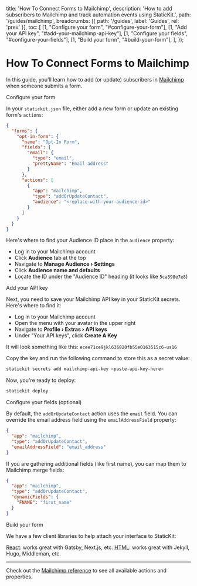
  title: 'How To Connect Forms to Mailchimp',
  description: 'How to add subscribers to Mailchimp and track automation events using StaticKit.',
  path: '/guides/mailchimp',
  breadcrumbs: [{
    path: '/guides',
    label: 'Guides',
    rel: 'prev'
  }],
  toc: [
    [1, "Configure your form", "#configure-your-form"],
    [1, "Add your API key", "#add-your-mailchimp-api-key"],
    [1, "Configure your fields", "#configure-your-fields"],
    [1, "Build your form", "#build-your-form"],
  ],
});

# How To Connect Forms to Mailchimp

<p className="text-lg">
  In this guide, you'll learn how to add (or update) subscribers in <a href="https://mailchimp.com/">Mailchimp</a> when someone submits a form.
</p>

<StepHeading step="1" id="configure-your-form">Configure your form</StepHeading>

In your `statickit.json` file, either add a new form or update an existing form's `actions`: 

```json
{
  "forms": {
    "opt-in-form": {
      "name": "Opt-In Form",
      "fields": {
        "email": {
          "type": "email",
          "prettyName": "Email address"
        }
      },
      "actions": [
        {
          "app": "mailchimp",
          "type": "addOrUpdateContact",
          "audience": "<replace-with-your-audience-id>"
        }
      ]
    }
  }
}
```

Here's where to find your Audience ID place in the `audience` property:

- Log in to your Mailchimp account
- Click **Audience** tab at the top
- Navigate to **Manage Audience › Settings**
- Click **Audience name and defaults**
- Locate the ID under the "Audience ID" heading (it looks like `5ca598e7e8`)

<StepHeading step="2" id="add-your-mailchimp-api-key">Add your API key</StepHeading>

Next, you need to save your Mailchimp API key in your StaticKit secrets. Here's where to find it:

- Log in to your Mailchimp account
- Open the menu with your avatar in the upper right
- Navigate to **Profile › Extras › API keys**
- Under "Your API keys", click **Create A Key**

It will look something like this: `ecee71ce9jkl636820fb55e0163515c6-us16`

Copy the key and run the following command to store this as a secret value:

```bash
statickit secrets add mailchimp-api-key <paste-api-key-here>
```

Now, you're ready to deploy:

```bash
statickit deploy
```

<StepHeading step="3" id="configure-your-fields">Configure your fields (optional)</StepHeading>

By default, the `addOrUpdateContact` action uses the `email` field. You can override the email address field using the `emailAddressField` property:

```json
{
  "app": "mailchimp",
  "type": "addOrUpdateContact",
  "emailAddressField": "email_address"
}
```

If you are gathering additional fields (like first name), you can map them to Mailchimp merge fields:

```json
{
  "app": "mailchimp",
  "type": "addOrUpdateContact",
  "dynamicFields": {
    "FNAME": "first_name"
  }
}
```

<StepHeading step="4" id="build-your-form">Build your form</StepHeading>

We have a few client libraries to help attach your interface to StaticKit:

<ArrowItem>
  <a href="/docs/forms/react" className="font-semibold text-indigo-600">React</a>: works great with Gatsby, Next.js, etc.
</ArrowItem>

<ArrowItem>
  <a href="/docs/forms/html" className="font-semibold text-indigo-600">HTML</a>: works great with Jekyll, Hugo, Middleman, etc.
</ArrowItem>

---

Check out the [Mailchimp reference](/docs/config/forms/mailchimp) to see all available actions and properties.
